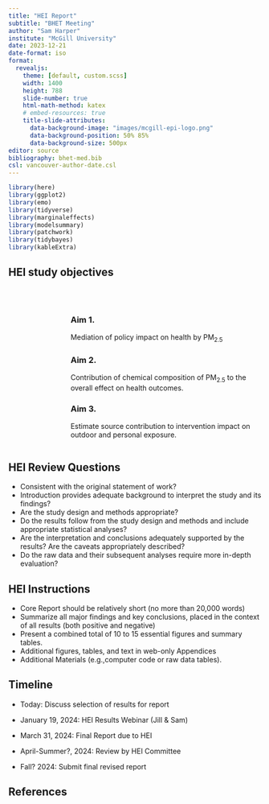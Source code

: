 ```yaml
---
title: "HEI Report"
subtitle: "BHET Meeting"
author: "Sam Harper"
institute: "McGill University"
date: 2023-12-21
date-format: iso
format: 
  revealjs:
    theme: [default, custom.scss]
    width: 1400
    height: 788
    slide-number: true
    html-math-method: katex
    # embed-resources: true
    title-slide-attributes: 
      data-background-image: "images/mcgill-epi-logo.png"
      data-background-position: 50% 85%
      data-background-size: 500px
editor: source
bibliography: bhet-med.bib
csl: vancouver-author-date.csl
---
```


```r
library(here)
library(ggplot2)
library(emo)
library(tidyverse)
library(marginaleffects)
library(modelsummary)
library(patchwork)
library(tidybayes)
library(kableExtra)
```

## HEI study objectives

<br>

:::: {.columns}

::: {.column width="20%"}

:::

::: {.column width="75%"}

### Aim 1.

Mediation of policy impact on health by PM~2.5~

### Aim 2. 

Contribution of chemical composition of PM~2.5~ to the overall effect on health outcomes.

### Aim 3.

Estimate source contribution to intervention impact on outdoor and personal exposure.

:::

::::

## HEI Review Questions

- Consistent with the original statement of work?
- Introduction provides adequate background to interpret the study and its
findings?
- Are the study design and methods appropriate?
- Do the results follow from the study design and methods and include appropriate
statistical analyses?
- Are the interpretation and conclusions adequately supported by the results? Are the caveats appropriately described?
- Do the raw data and their subsequent analyses require more in-depth evaluation?

## HEI Instructions

- Core Report should be relatively short (no more than 20,000 words)
- Summarize all major findings and key conclusions, placed in the context of all results (both positive and negative)
- Present a combined total of 10 to 15 essential figures and summary tables.
- Additional figures, tables, and text in web-only Appendices
- Additional Materials (e.g.,computer code or raw data tables).

## Timeline

- Today: Discuss selection of results for report

- January 19, 2024: HEI Results Webinar (Jill & Sam)

- March 31, 2024: Final Report due to HEI

- April-Summer?, 2024: Review by HEI Committee

- Fall? 2024: Submit final revised report


## References
